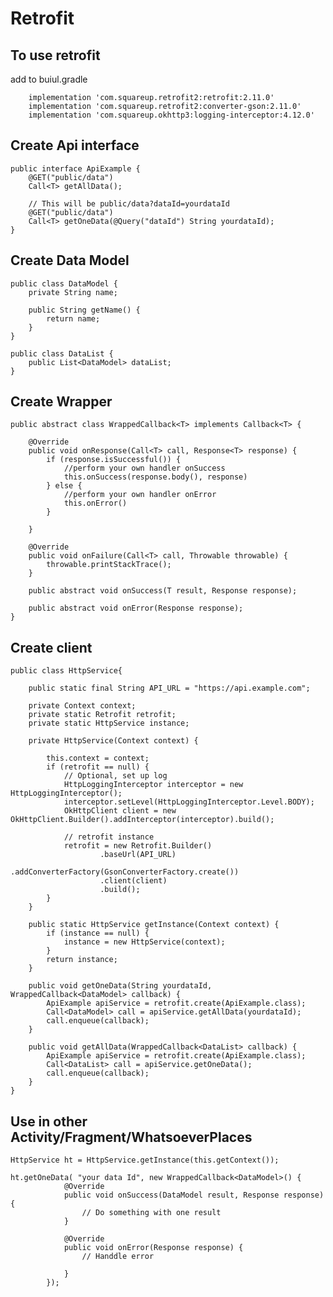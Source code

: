 # Retrofit

## To use retrofit

add to buiul.gradle
```
    implementation 'com.squareup.retrofit2:retrofit:2.11.0'
    implementation 'com.squareup.retrofit2:converter-gson:2.11.0'
    implementation 'com.squareup.okhttp3:logging-interceptor:4.12.0'
```

## Create Api interface
```
public interface ApiExample {
    @GET("public/data")
    Call<T> getAllData();

    // This will be public/data?dataId=yourdataId
    @GET("public/data")
    Call<T> getOneData(@Query("dataId") String yourdataId);
}
```

## Create Data Model
```
public class DataModel {
	private String name;

	public String getName() {
        return name;
    }
}

public class DataList {
	public List<DataModel> dataList;
}
```

## Create Wrapper
```
public abstract class WrappedCallback<T> implements Callback<T> {

    @Override
    public void onResponse(Call<T> call, Response<T> response) {
        if (response.isSuccessful()) {
           	//perform your own handler onSuccess
            this.onSuccess(response.body(), response)
        } else {
        	//perform your own handler onError
            this.onError()
        }

    }

    @Override
    public void onFailure(Call<T> call, Throwable throwable) {
        throwable.printStackTrace();
    }

    public abstract void onSuccess(T result, Response response);

    public abstract void onError(Response response);
}
```

## Create client
```
public class HttpService{

    public static final String API_URL = "https://api.example.com";

    private Context context;
    private static Retrofit retrofit;
    private static HttpService instance;
    
    private HttpService(Context context) {

        this.context = context;
        if (retrofit == null) {
           	// Optional, set up log
            HttpLoggingInterceptor interceptor = new HttpLoggingInterceptor();
            interceptor.setLevel(HttpLoggingInterceptor.Level.BODY);
            OkHttpClient client = new OkHttpClient.Builder().addInterceptor(interceptor).build();
            
            // retrofit instance
            retrofit = new Retrofit.Builder()
                    .baseUrl(API_URL)
                    .addConverterFactory(GsonConverterFactory.create())
                    .client(client)
                    .build();
        }
    }

    public static HttpService getInstance(Context context) {
        if (instance == null) {
            instance = new HttpService(context);
        }
        return instance;
    }

    public void getOneData(String yourdataId, WrappedCallback<DataModel> callback) {
        ApiExample apiService = retrofit.create(ApiExample.class);
        Call<DataModel> call = apiService.getAllData(yourdataId);
        call.enqueue(callback);
    }

    public void getAllData(WrappedCallback<DataList> callback) {
        ApiExample apiService = retrofit.create(ApiExample.class);
        Call<DataList> call = apiService.getOneData();
        call.enqueue(callback);
    }
}
```

## Use in other Activity/Fragment/WhatsoeverPlaces

```
HttpService ht = HttpService.getInstance(this.getContext());

ht.getOneData( "your data Id", new WrappedCallback<DataModel>() {
            @Override
            public void onSuccess(DataModel result, Response response) {
                // Do something with one result
            }

            @Override
            public void onError(Response response) {
            	// Handdle error

            }
        });
```